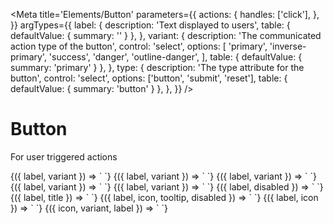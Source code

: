 
<Meta
  title='Elements/Button'
  parameters={{
    actions: {
      handles: ['click'],
    },
  }}
  argTypes={{
    label: {
      description: 'Text displayed to users',
      table: { defaultValue: { summary: '' } },
    },
    variant: {
      description: 'The communicated action type of the button',
      control: 'select',
      options: [
        'primary',
        'inverse-primary',
        'success',
        'danger',
        'outline-danger',
      ],
      table: { defaultValue: { summary: 'primary' } },
    },
    type: {
      description: 'The type attribute for the button',
      control: 'select',
      options: ['button', 'submit', 'reset'],
      table: { defaultValue: { summary: 'button' } },
    },
  }}
/>

# Button

For user triggered actions

<Canvas>
  <Story
    name='Primary'
    args={{
      label: 'Run',
    }}
  >
    {({ label, variant }) => `
<v-button
  label='${label}'
/>
    `}
  </Story>
</Canvas>

<Canvas>
  <Story
    name='Inverse Primary'
    args={{
      label: 'Run',
      variant: 'inverse-primary',
    }}
  >
    {({ label, variant }) => `
<v-button
  label='${label}'
  variant="${variant}"
/>
    `}
  </Story>
</Canvas>

<Canvas>
  <Story
    name='Success'
    args={{
      label: 'Success',
      variant: 'success',
    }}
  >
    {({ label, variant }) => `
<v-button
  variant="${variant}"
  label='${label}'
/>
    `}
  </Story>
</Canvas>

<Canvas>
  <Story
    name='Danger'
    args={{
      label: 'Stop',
      variant: 'danger',
    }}
  >
    {({ label, variant }) => `
<v-button
  variant='${variant}'
  label='${label}'
/>
    `}
  </Story>
</Canvas>

<Canvas>
  <Story
    name='Danger (outline)'
    args={{
      label: 'Slow down',
      variant: 'outline-danger',
    }}
  >
    {({ label, variant }) => `
<v-button
  variant='${variant}'
  label='${label}'
/>
    `}
  </Story>
</Canvas>

<Canvas>
  <Story
    name='Disabled'
    args={{
      disabled: 'true',
      label: 'Run',
    }}
  >
    {({ label, disabled }) => `
<v-button
  label='${label}'
  disabled='${disabled}'
/>
    `}
  </Story>
</Canvas>

<Canvas>
  <Story
    name='With title'
    args={{
      label: 'Run',
      title: 'Run this command',
    }}
  >
    {({ label, title }) => `
<v-button
  label='${label}'
  title='${title}'
/>
    `}
  </Story>
</Canvas>

<Canvas>
  <Story
    name='With tooltip'
    args={{
      label: 'Hug',
      icon: 'naught',
      disabled: 'true',
      tooltip: 'Hugging is disabled',
    }}
  >
    {({ label, icon, tooltip, disabled }) => `
<v-button
  label='${label}'
  icon='${icon}'
  disabled='${disabled}'
  tooltip='${tooltip}'
/>
    `}
  </Story>
</Canvas>

<Canvas>
  <Story
    name='With icon'
    args={{
      label: 'Refresh',
      icon: 'refresh',
    }}
  >
    {({ label, icon }) => `
<v-button
  label='${label}'
  icon='${icon}'
/>
    `}
  </Story>
</Canvas>

<Canvas>
  <Story
    name='Icon variant'
    args={{
      icon: 'trash',
      variant: 'icon',
      label: 'Delete component',
    }}
  >
    {({ icon, variant, label }) => `
<v-button
  icon='${icon}'
  label='${label}'
  variant='${variant}'
/>
    `}
  </Story>
</Canvas>
